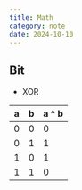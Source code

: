 ---
title: Math
category: note
date: 2024-10-10
---

## Bit

* XOR

|a|b|a ^ b|
|--|--|--|
|0|0|0|
|0|1|1|
|1|0|1|
|1|1|0|


